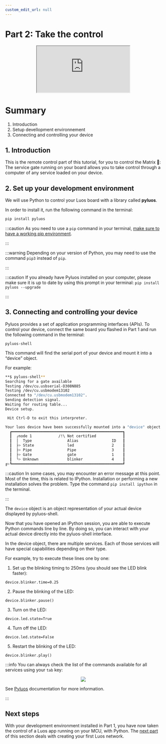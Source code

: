 ```yaml
---
custom_edit_url: null
---
```



# Part 2: Take the control

<div align="center">
  <iframe
    className="player_iframe"
    src="https://www.youtube.com/embed/VcK-LJ-gnDo?start=363&feature=oembed"
    allow="accelerometer; autoplay; encrypted-media; gyroscope; picture-in-picture; fullscreen"
  ></iframe>
</div>

# Summary

1. Introduction
2. Setup devellopment environnement
3. Connecting and controlling your device

## 1. Introduction

This is the remote control part of this tutorial, for you to control the Matrix 💊: The service gate running on your board allows you to take control through a computer of any service loaded on your device.

## 2. Set up your development environment

We will use Python to control your Luos board with a library called **pyluos**.

In order to install it, run the following command in the terminal:

```bash
pip install pyluos
```

:::caution
As you need to use a `pip` command in your terminal, [make sure to have a working pip environment](https://pip.pypa.io/en/stable/getting-started/).

:::

:::warning
Depending on your version of Python, you may need to use the command `pip3` instead of `pip`.

:::

:::caution
If you already have Pyluos installed on your computer, please make sure it is up to date by using this prompt in your terminal: `pip install pyluos --upgrade`

:::

## 3. Connecting and controlling your device

Pyluos provides a set of application programming interfaces (APIs). To control your device, connect the same board you flashed in Part 1 and run the following command in the terminal:

```
pyluos-shell
```

This command will find the serial port of your device and mount it into a “device” object.

For example:

```bash
**$ pyluos-shell**
Searching for a gate available
Testing /dev/cu.usbserial-D308N885
Testing /dev/cu.usbmodem13102
Connected to "/dev/cu.usbmodem13102".
Sending detection signal.
Waiting for routing table...
Device setup.

 Hit Ctrl-D to exit this interpreter.

Your luos device have been successfully mounted into a "device" object:
  ┏━━━━━━━━━━━━━━━━━━━━━━━━━━━━━━━━━━━━━━━━━━━━━━━━━━┓
  ┃  ╭node 1            /!\ Not certified            ┃
  ┃  │  Type                Alias               ID   ┃
  ┃  ├> State               led                 2    ┃
  ┃  ├> Pipe                Pipe                3    ┃
  ┃  ├> Gate                gate                1    ┃
  ┃  ╰> Unknown             blinker             4    ┃
╔>┗━━━━━━━━━━━━━━━━━━━━━━━━━━━━━━━━━━━━━━━━━━━━━━━━━━┛
```

:::caution
In some cases, you may encounter an error message at this point. Most of the time, this is related to IPython. Installation or performing a new installation solves the problem. Type the command `pip install ipython` in the terminal.

:::

The `device` object is an object representation of your actual device displayed by pyluos-shell.

Now that you have opened an IPython session, you are able to execute Python commands line by line. By doing so, you can interact with your actual device directly into the pyluos-shell interface.

In the device object, there are multiple services. Each of those services will have special capabilities depending on their type.

For example, try to execute these lines one by one:

1. Set up the blinking timing to 250ms (you should see the LED blink faster):

```
device.blinker.time=0.25
```

2. Pause the blinking of the LED:

```
device.blinker.pause()
```

3. Turn on the LED:

```
device.led.state=True
```

4. Turn off the LED:

```
device.led.state=False
```

5. Restart the blinking of the LED:

```
device.blinker.play()
```

:::info
You can always check the list of the commands available for all services using your `tab` key:

<div align="center">
  <Image
    src="/img/get-started/get-started-2.png"
    darkSrc="/img/get-started/get-started-2.png"
  />
</div>

See [Pyluos](https://docs.luos.io/docs/tools/pyluos) documentation for more information.

:::

## Next steps

With your development environment installed in Part 1, you have now taken the control of a Luos app running on your MCU, with Python. The [next part](/get-started/get-started3) of this section deals with creating your first Luos network.
